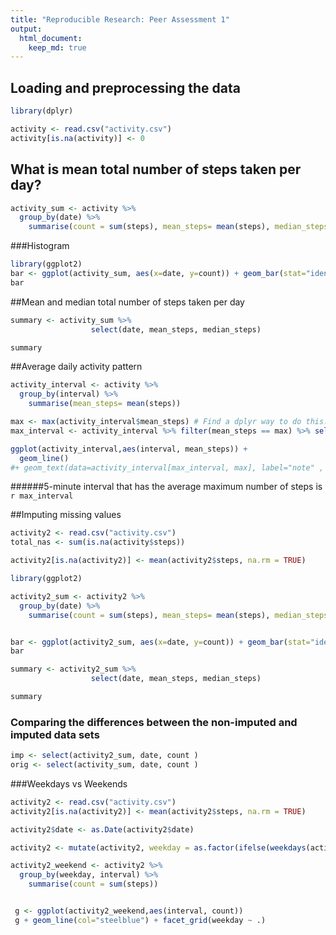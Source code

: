 ```yaml
---
title: "Reproducible Research: Peer Assessment 1"
output: 
  html_document:
    keep_md: true
---
```

## Loading and preprocessing the data
```r
library(dplyr)

activity <- read.csv("activity.csv")
activity[is.na(activity)] <- 0
```

## What is mean total number of steps taken per day?
```r
activity_sum <- activity %>%
  group_by(date) %>%
    summarise(count = sum(steps), mean_steps= mean(steps), median_steps=median(steps))
```

###Histogram 
```r
library(ggplot2)
bar <- ggplot(activity_sum, aes(x=date, y=count)) + geom_bar(stat="identity") 
bar
```

##Mean and median total number of steps taken per day

```r
summary <- activity_sum %>% 
                  select(date, mean_steps, median_steps)

summary
```

##Average daily activity pattern
```r
activity_interval <- activity %>%
  group_by(interval) %>%
    summarise(mean_steps= mean(steps))

max <- max(activity_interval$mean_steps) # Find a dplyr way to do this.
max_interval <- activity_interval %>% filter(mean_steps == max) %>% select(interval)

ggplot(activity_interval,aes(interval, mean_steps)) +
  geom_line() 
#+ geom_text(data=activity_interval[max_interval, max], label="note" , vjust=1, colour="red")


```

######5-minute interval that has the average maximum number of steps is `r max_interval`


##Imputing missing values
```r
activity2 <- read.csv("activity.csv")
total_nas <- sum(is.na(activity$steps))

activity2[is.na(activity2)] <- mean(activity2$steps, na.rm = TRUE)

library(ggplot2)

activity2_sum <- activity2 %>%
  group_by(date) %>%
    summarise(count = sum(steps), mean_steps= mean(steps), median_steps=median(steps))


bar <- ggplot(activity2_sum, aes(x=date, y=count)) + geom_bar(stat="identity") 
bar

summary <- activity2_sum %>% 
                  select(date, mean_steps, median_steps)

summary

```

### Comparing the differences between the non-imputed and imputed data sets
```r
imp <- select(activity2_sum, date, count )
orig <- select(activity_sum, date, count )
```
###Weekdays vs Weekends
```r
activity2 <- read.csv("activity.csv")
activity2[is.na(activity2)] <- mean(activity2$steps, na.rm = TRUE)

activity2$date <- as.Date(activity2$date)

activity2 <- mutate(activity2, weekday = as.factor(ifelse(weekdays(activity2$date) %in% c("Saturday", "Sunday"), "Weekend", "Weekday")))

activity2_weekend <- activity2 %>%
  group_by(weekday, interval) %>%
    summarise(count = sum(steps))


 g <- ggplot(activity2_weekend,aes(interval, count))  
 g + geom_line(col="steelblue") + facet_grid(weekday ~ .)
  
 ```